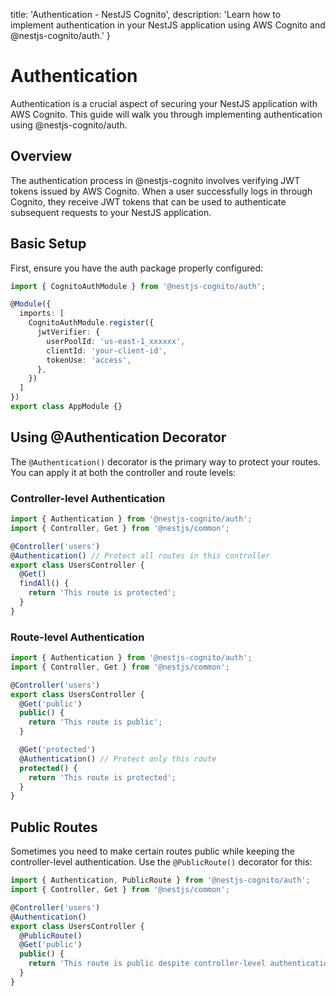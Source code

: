   title: 'Authentication - NestJS Cognito',
  description: 'Learn how to implement authentication in your NestJS application using AWS Cognito and @nestjs-cognito/auth.'
}

# Authentication

Authentication is a crucial aspect of securing your NestJS application with AWS Cognito. This guide will walk you through implementing authentication using @nestjs-cognito/auth.

## Overview

The authentication process in @nestjs-cognito involves verifying JWT tokens issued by AWS Cognito. When a user successfully logs in through Cognito, they receive JWT tokens that can be used to authenticate subsequent requests to your NestJS application.

## Basic Setup

First, ensure you have the auth package properly configured:

```ts
import { CognitoAuthModule } from '@nestjs-cognito/auth';

@Module({
  imports: [
    CognitoAuthModule.register({
      jwtVerifier: {
        userPoolId: 'us-east-1_xxxxxx',
        clientId: 'your-client-id',
        tokenUse: 'access',
      },
    })
  ]
})
export class AppModule {}
```

## Using @Authentication Decorator

The `@Authentication()` decorator is the primary way to protect your routes. You can apply it at both the controller and route levels:

### Controller-level Authentication

```ts
import { Authentication } from '@nestjs-cognito/auth';
import { Controller, Get } from '@nestjs/common';

@Controller('users')
@Authentication() // Protect all routes in this controller
export class UsersController {
  @Get()
  findAll() {
    return 'This route is protected';
  }
}
```

### Route-level Authentication

```ts
import { Authentication } from '@nestjs-cognito/auth';
import { Controller, Get } from '@nestjs/common';

@Controller('users')
export class UsersController {
  @Get('public')
  public() {
    return 'This route is public';
  }

  @Get('protected')
  @Authentication() // Protect only this route
  protected() {
    return 'This route is protected';
  }
}
```

## Public Routes

Sometimes you need to make certain routes public while keeping the controller-level authentication. Use the `@PublicRoute()` decorator for this:

```ts
import { Authentication, PublicRoute } from '@nestjs-cognito/auth';
import { Controller, Get } from '@nestjs/common';

@Controller('users')
@Authentication()
export class UsersController {
  @PublicRoute()
  @Get('public')
  public() {
    return 'This route is public despite controller-level authentication';
  }
}
```
